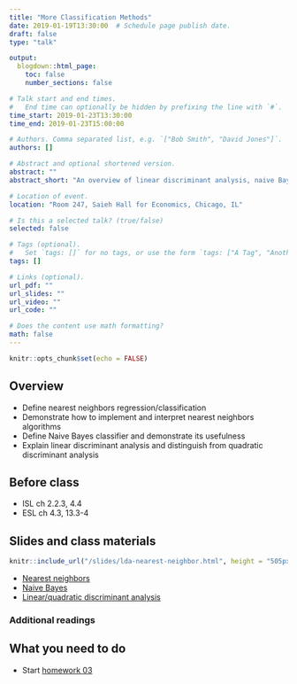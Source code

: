 ```yaml
---
title: "More Classification Methods"
date: 2019-01-19T13:30:00  # Schedule page publish date.
draft: false
type: "talk"

output:
  blogdown::html_page:
    toc: false
    number_sections: false

# Talk start and end times.
#   End time can optionally be hidden by prefixing the line with `#`.
time_start: 2019-01-23T13:30:00
time_end: 2019-01-23T15:00:00

# Authors. Comma separated list, e.g. `["Bob Smith", "David Jones"]`.
authors: []

# Abstract and optional shortened version.
abstract: ""
abstract_short: "An overview of linear discriminant analysis, naive Bayes, and nearest-neighbors methods for classification."

# Location of event.
location: "Room 247, Saieh Hall for Economics, Chicago, IL"

# Is this a selected talk? (true/false)
selected: false

# Tags (optional).
#   Set `tags: []` for no tags, or use the form `tags: ["A Tag", "Another Tag"]` for one or more tags.
tags: []

# Links (optional).
url_pdf: ""
url_slides: ""
url_video: ""
url_code: ""

# Does the content use math formatting?
math: false
---
```


```r
knitr::opts_chunk$set(echo = FALSE)
```

## Overview

* Define nearest neighbors regression/classification
* Demonstrate how to implement and interpret nearest neighbors algorithms
* Define Naive Bayes classifier and demonstrate its usefulness
* Explain linear discriminant analysis and distinguish from quadratic discriminant analysis

## Before class

* ISL ch 2.2.3, 4.4
* ESL ch 4.3, 13.3-4

## Slides and class materials

```r
knitr::include_url("/slides/lda-nearest-neighbor.html", height = "505px")
```

* [Nearest neighbors](/notes/nearest-neighbors/)
* [Naive Bayes](/notes/naive-bayes/)
* [Linear/quadratic discriminant analysis](/notes/linear-discriminant-analysis/)

### Additional readings


## What you need to do

* Start [homework 03](/homework/classification/)
